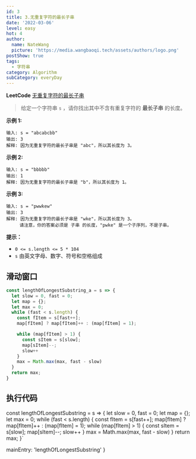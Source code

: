 ```yaml
---
id: 3
title: 3.无重复字符的最长子串
date: '2022-03-06'
level: easy
hot: 4
author:
  name: NateWang
  picture: 'https://media.wangbaoqi.tech/assets/authors/logo.png'
postShow: true
tags:
  - 字符串
category: Algorithm
subCategory: everyDay
---
```


**LeetCode** [无重复字符的最长子串](https://leetcode-cn.com/problems/longest-substring-without-repeating-characters/description/)

> 给定一个字符串 `s` ，请你找出其中不含有重复字符的 **最长子串** 的长度。

**示例 1:**

```
输入: s = "abcabcbb"
输出: 3 
解释: 因为无重复字符的最长子串是 "abc"，所以其长度为 3。
```

**示例 2:**

```
输入: s = "bbbbb"
输出: 1
解释: 因为无重复字符的最长子串是 "b"，所以其长度为 1。
```

**示例 3:**

```
输入: s = "pwwkew"
输出: 3
解释: 因为无重复字符的最长子串是 "wke"，所以其长度为 3。
     请注意，你的答案必须是 子串 的长度，"pwke" 是一个子序列，不是子串。
```
 
**提示：**

- `0 <= s.length <= 5 * 104`
- `s` 由英文字母、数字、符号和空格组成

## 滑动窗口

```js
const lengthOfLongestSubstring_a = s => {
  let slow = 0, fast = 0;
  let map = {};
  let max = 0;
  while (fast < s.length) {
    const fItem = s[fast++];
    map[fItem] ? map[fItem]++ : (map[fItem] = 1);

    while (map[fItem] > 1) {
      const sItem = s[slow];
      map[sItem]--;
      slow++
    }
    max = Math.max(max, fast - slow)
  }
  return max;
}
```


## 执行代码

const lengthOfLongestSubstring = s => {
  let slow = 0, fast = 0;
  let map = {};
  let max = 0;
  while (fast < s.length) {
    const fItem = s[fast++];
    map[fItem] ? map[fItem]++ : (map[fItem] = 1);
    while (map[fItem] > 1) {
      const sItem = s[slow];
      map[sItem]--;
      slow++
    }
    max = Math.max(max, fast - slow)
  }
  return max;
}`

  mainEntry: 'lengthOfLongestSubstring'
}

<PlayGround js={js} mode='algo' options={options}/> 



